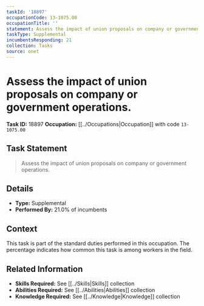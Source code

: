 ```yaml
---
taskId: '18897'
occupationCode: 13-1075.00
occupationTitle: ''
statement: Assess the impact of union proposals on company or government operations.
taskType: Supplemental
incumbentsResponding: 21
collection: Tasks
source: onet
---
```

# Assess the impact of union proposals on company or government operations.

**Task ID:** 18897
**Occupation:** [[../Occupations|Occupation]] with code `13-1075.00`

## Task Statement

> Assess the impact of union proposals on company or government operations.

## Details

- **Type:** Supplemental
- **Performed By:** 21.0% of incumbents

## Context

This task is part of the standard duties performed in this occupation. The percentage indicates how common this task is among workers in the field.

## Related Information

- **Skills Required:** See [[../Skills|Skills]] collection
- **Abilities Required:** See [[../Abilities|Abilities]] collection
- **Knowledge Required:** See [[../Knowledge|Knowledge]] collection
